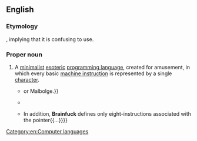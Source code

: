 {{rfv}}
{{also|brainfuck}}
==English==
{{wikipedia}}
===Etymology===
{{compound|brain|fuck}}, implying that it is confusing to use.

===Proper noun===
{{en-proper noun}}

# A [[minimalist]] [[esoteric]] [[programming language]], created for amusement, in which every basic [[machine instruction]] is represented by a single [[character]].
#* {{quote-book
|title=Get real: real time + art + theory + practice + history
|author=G. Braziller, Inc.
|editors=Morten Søndergaard, Perttu Rastas, Björn Norberg
|year=2005
|page=48
|ISBN=0807615641
|passage=Some eccentric languages are structurally just as simple, but intentionally made awfully hard to understand — like the notorious languages '''Brainfuck''' {{...}} or Malbolge.}}
#* {{quote-book
|title=Software Studies: A Lexicon
|author=Matthew Fuller
|year=2008
|page=269
|ISBN=0262062747
|passage='''Brainfuck''' is an archetypically minimalist language, providing merely eight commands, each represented by a single character. These commands operate on an array of 30000 byte cells initialized to 0.}}
#* {{quote-book
|title=Information and Communications Security: 12th International Conference, Icics 2010, Barcelona, Spain, December 15-17, 2010 Proceedings
|author=Miguel Soriano, Sihan Qing, Javier López
|year=2010
|page=345
|ISBN=3642176496
|passage='''Brainfuck''' language is the gotoless programming language, and it has a implicit byte pointer which is free to move {{...}} In addition, '''Brainfuck''' defines only eight-instructions associated with the pointer{{...}}}}

[[Category:en:Computer languages]]